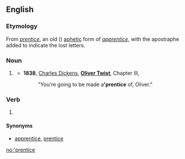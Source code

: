 ==English==

===Etymology===
From ''[[prentice]]'', an old ({{etyl|enm}}) [[aphetic]] form of ''[[apprentice]]'', with the apostraphe added to indicate the lost letters.

===Noun===
{{en-noun|s}}

# {{obsolete}} {{abbreviation of|[[apprentice]]}}
#* '''1838''', [[w:Charles Dickens|Charles Dickens]], '''[[w:Oliver Twist|Oliver Twist]]''', Chapter III,
#*: "You're going to be made a''' 'prentice''' of, Oliver."

===Verb===
{{en-verb|'prentic|ing}}

# {{obsolete}} {{abbreviation of|[[apprentice]]}}

====Synonyms====
* {{sense|noun, verb}} [[apprentice]], [[prentice]]

[[no:'prentice]]